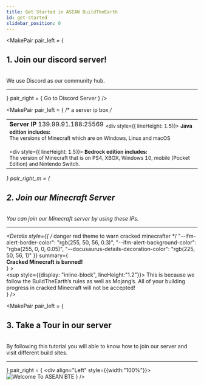 ```yaml
---
title: Get Started in ASEAN BuildTheEarth
id: get-started
slidebar_position: 0
---
```




<!-- Heading #1 -->
<MakePair 
    pair_left = {
        <div>
            <h2>1. Join our discord server!</h2><br/>
            We use Discord as our community hub.<hr/>
        </div>
    } 
    pair_right = { <InviteButton>Go to Discord Server </InviteButton> } 
/>
<StraightLine bend="Right"/>

<!-- Heading #2 -->
<MakePair 
    pair_left = { /* a server ip box */
        <div align="Left"> 
            <table><tbody><tr><td>
                <b>Server IP</b>
                <Tabs>
                    <TabItem value="java" label="Java Edition" default>
                        <CodeBlock className="language-js" title="IP">
                            139.99.91.188:25569
                        </CodeBlock>
                        <Admonition type="note">
                            <sub><div style={{ lineHeight: 1.5}}>
                                <b>Java edition includes:</b><br/>
                                The versions of Minecraft which are on Windows, Linux and macOS<br/>
                            </div></sub>
                        </Admonition>
                    </TabItem>
                    <TabItem value="bedrock" label="Bedrock Edition">
                        <BedrockIpBox IP="139.99.91.188" PORT="19132" />
                        <br/>
                            <Admonition type="note">
                                <sub><div style={{ lineHeight: 1.5}}>
                                    <b>Bedrock edition includes:</b><br/>
                                    The version of Minecraft that is on PS4, XBOX, Windows 10, mobile (Pocket Edition) and Nintendo Switch.<br/>
                                </div></sub>
                            </Admonition>
                    </TabItem>
                </Tabs>
            </td></tr></tbody></table>
        </div>
    }
    pair_right_m = {
        <div>
            <h2>2. Join our Minecraft Server</h2><br/>
            You can join our Minecraft server by using these IPs.<hr/>
            <Admonition type="danger" title="CAUTION">
                <Details 
                    style={{ /* danger red theme to warn cracked minecrafter */
                        "--ifm-alert-border-color": "rgb(255, 50, 56, 0.3)", 
                        "--ifm-alert-background-color": "rgba(255, 0, 0, 0.05)", 
                        "--docusaurus-details-decoration-color": "rgb(225, 50, 56, 1)"
                    }}
                    summary={ <summary><strong>Cracked Minecraft is banned!</strong></summary>}
                >   
                <sup style={{display: "inline-block", lineHeight:"1.2"}}>
                    This is because we follow the BuildTheEarth’s rules as well as Mojang’s. 
                    All of your building progress in cracked Minecraft will not be accepted!
                </sup>
                </Details>
            </Admonition>
        </div>
    } 
/>
<StraightLine bend="Left"/>

<!-- Heading #3 -->
<MakePair 
    pair_left = {
        <div>
            <h2>3. Take a Tour in our server</h2><br/>
            By following this tutorial you will able to know how to join our server and visit different build sites. <hr/>
        </div>
    } 
    pair_right = { 
        <div align="Left" style={{width:"100%"}}><MinecraftWindow useDropdown="false">
            <Img src={WelcomeImage} aspect="1803 1014" alt="Welcome To ASEAN BTE" />
        </MinecraftWindow></div>
    } 
/>
<StraightLine bend="Right"/>
